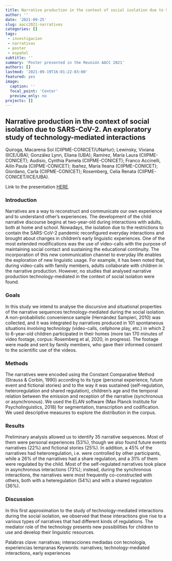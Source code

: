 ```yaml
---
title: Narrative production in the context of social isolation due to SARS-CoV-2. An exploratory study of technology-mediated interactions
author: ''
date: '2021-09-25'
slug: aacc2021-narratives
categories: []
tags: 
 - investigacion
 - narrativas
 - poster
 - español
subtitle: ''
summary: 'Poster presented in the Reunión AACC 2021'
authors: []
lastmod: '2021-09-19T16:01:22-03:00'
featured: yes
image:
  caption: ''
  focal_point: 'Center'
  preview_only: no
projects: []
---
```


## Narrative production in the context of social isolation due to SARS-CoV-2. An exploratory study of technology-mediated interactions

Quiroga, Macarena Sol (CIIPME-CONICET/UNaHur); Lewinsky, Viviana (IICE/UBA); González Lynn, Eliana (UBA); Ramírez, María Laura (CIIPME-CONICET); Audisio, Cynthia Pamela (CIIPME-CONICET); Franco Accinelli, Ailín Paula (CIIPME-CONICET); Ibañez, María Ileana (CIIPME-CONICET); Giordano, Carla (CIIPME-CONICET); Rosemberg, Celia Renata (CIIPME-CONICET/IICE/UBA).

Link to the presentation [HERE](https://www.youtube.com/watch?v=dJ__eMTDmbQ).

### Introduction

Narratives are a way to reconstruct and communicate our own experience and to understand other's experiences. The development of the child narrative discourse begins at two-year-old during interactions with adults, both at home and school. Nowadays, the isolation due to the restrictions to contain the SARS-CoV-2 pandemic reconfigured everyday interactions and brought about changes in children's early linguistic experiences. One of the most extended modifications was the use of video-calls with the purpose of maintaining social contact and sustaining the educational continuity. The incorporation of this new communication channel to everyday life enables the exploration of new linguistic usage. For example, it has been noted that, during video-calls with family members, adults collaborate with children in the narrative production. However, no studies that analysed narrative production technology-mediated in the context of social isolation were found.

### Goals

In this study we intend to analyse the discursive and situational properties of the narrative sequences technology-mediated during the social isolation. A non-probabilistic convenience sample (Hernández Sampieri, 2010) was collected, and it was integrated by narratives produced in 101 spontaneous situations involving technology (video-calls, cellphone play, etc.) in which 2 to 6-year-old children participated in their homes (more tan 170 minutes of video footage, corpus: Rosemberg et al, 2020, in progress). The footage were made and sent by family members, who gave their informed consent to the scientific use of the videos.

### Methods

The narratives were encoded using the Constant Comparative Method (Strauss & Corbin, 1990) according to its type (personal experience, future event and fictional stories) and to the way it was sustained (self-regulation, heteroregulation and shared regulation), children's age and the temporal relation between the emission and reception of the narrative 
(synchronous or asynchronous). We used the ELAN software (Max Planck Institute for Psycholinguistics, 2018) for segmentation, transcription and codification. We used descriptive measures to explore the distribution in the corpus.

### Results

Preliminary analysis allowed us to identify 35 narrative sequences. Most of them were personal experiences (53%), though we also found future events narratives (22%) and fictional stories (25%). In addition, a 45% of the narratives had heteroregulation, i.e. were controlled by other participants, while a 26% of the narratives had a share regulation, and a 31% of them were regulated by the child. Most of the self-regulated narratives took place in asynchronous interactions (73%); instead, during the synchronous interactions, the narratives were most frequently co-constructed with others, both with a heteregulation (54%) and with a shared regulation (36%).

### Discussion

In this first approximation to the study of technology-mediated interactions during the social isolation, we observed that these interactions give rise to a various types of narratives that had different kinds of regulations. The mediator role of the technology presents new possibilities for children to use and develop their linguistic resources.


Palabras clave: narrativas; interacciones mediadas con tecnología, experiencias tempranas Keywords: narratives; technology-mediated interactions, early experiences
